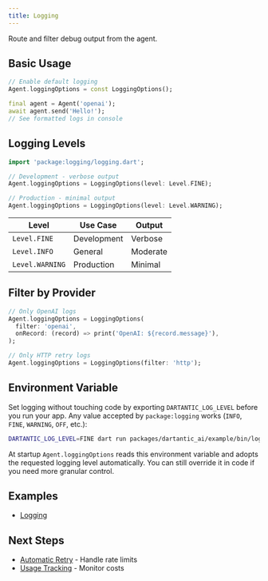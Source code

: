 ```yaml
---
title: Logging
---
```


Route and filter debug output from the agent.

## Basic Usage

```dart
// Enable default logging
Agent.loggingOptions = const LoggingOptions();

final agent = Agent('openai');
await agent.send('Hello!');
// See formatted logs in console
```

## Logging Levels

```dart
import 'package:logging/logging.dart';

// Development - verbose output
Agent.loggingOptions = LoggingOptions(level: Level.FINE);

// Production - minimal output  
Agent.loggingOptions = LoggingOptions(level: Level.WARNING);
```

| Level | Use Case | Output |
|-------|----------|--------|
| `Level.FINE` | Development | Verbose |
| `Level.INFO` | General | Moderate |
| `Level.WARNING` | Production | Minimal |

## Filter by Provider

```dart
// Only OpenAI logs
Agent.loggingOptions = LoggingOptions(
  filter: 'openai',
  onRecord: (record) => print('OpenAI: ${record.message}'),
);

// Only HTTP retry logs
Agent.loggingOptions = LoggingOptions(filter: 'http');
```

## Environment Variable

Set logging without touching code by exporting `DARTANTIC_LOG_LEVEL` before you
run your app. Any value accepted by `package:logging` works (`INFO`, `FINE`,
`WARNING`, `OFF`, etc.):

```bash
DARTANTIC_LOG_LEVEL=FINE dart run packages/dartantic_ai/example/bin/logging.dart
```

At startup `Agent.loggingOptions` reads this environment variable and adopts
the requested logging level automatically. You can still override it in code if
you need more granular control.

## Examples

- [Logging](https://github.com/csells/dartantic_ai/blob/main/packages/dartantic_ai/example/bin/logging.dart)

## Next Steps

- [Automatic Retry](/automatic-retry) - Handle rate limits
- [Usage Tracking](/usage-tracking) - Monitor costs
